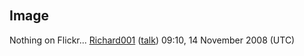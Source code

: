 <article id="12452394" title=Talk:Fraser's forest flycatcher>
	<talkpage id="12452394" title="Talk:Fraser's forest flycatcher">
{{BirdTalk|class=Stub|importance=Low|needs-photo=yes}}

== Image ==

Nothing on Flickr... [[User:Richard001|Richard001]] ([[User talk:Richard001|talk]]) 09:10, 14 November 2008 (UTC)
	</talkpage>
</article>